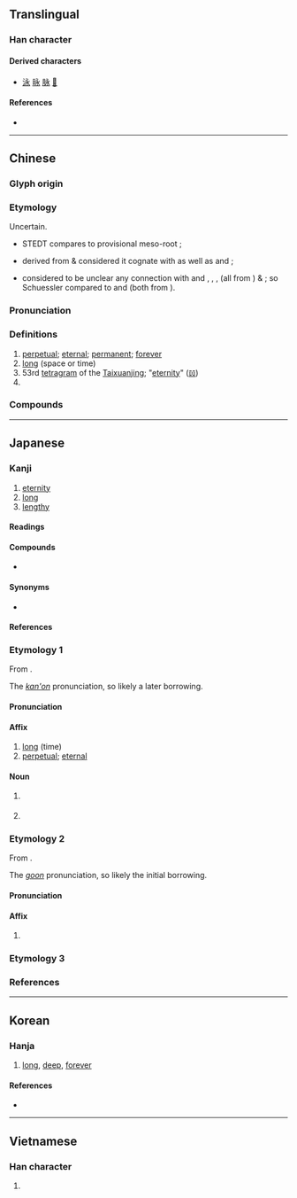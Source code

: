 {{also|氷}}
{{character info}}
==Translingual==
{{stroke order|type=animate}}
{{commonsrad|85|1}}

===Han character===
{{stroke order|strokes=5}}
{{Han char|rn=85|rad=水|as=01|sn=5|four=30232|canj=INE|ids=⿱丶⿲㇇𠃌⿺乀丿}}

====Derived characters====
* [[泳]] [[昹]] [[脉]] [[𠰦]]

====References====
* {{Han ref|kx=0603.040|dkj=17088|dj=0996.040|hdz=31546.030|uh=6C38|ud=27704|bh=A5C3|bd=42435}}

----

==Chinese==
{{zh-forms}}

===Glyph origin===
{{Han etym}}

===Etymology===
Uncertain.
* STEDT compares {{och-l|永}} to provisional {{cog|tbq-lob-pro|-}} meso-root {{m|tbq-lob-pro|*ʔ-m(y)aŋ¹/³}};
* {{zh-ref|Bodman (1980)}} derived {{och-l|永}} from {{inh|zh|sit-pro|*wrjaŋ}} & considered it cognate with {{cog|lep|hryăn}} as well as {{cog|bo|རྒྱོང་བ||to extend; to stretch}} and {{m|bo|རྒྱང་མ||distance}};
* {{zh-ref|Schuessler (2007)}} considered to be unclear any connection with {{och-l|泂}} and {{cog|bo|རིང||to be tall, long}}, {{cog|tdg|rehng pā||to be long}}, {{cog|my|ရှည်||to be long}}, (all from {{cog|sit-pro|*s-r(i/u)ŋ||to be long, to elongate}}) & {{cog|tbq-lol-pro|*s/m-riŋ||long (adv.)}}; so Schuessler compared {{och-l|永}} to {{cog|km|វែង||long}} and {{cog|km|បង្វែង||to prolong, divert, mislead, deceive}} (both from {{cog|mkh-pro|*waiŋ||long}}).

===Pronunciation===
{{zh-pron
|m=yǒng
|m-s=yun3
|dg=
|c=wing5
|c-t=
|g=
|h=pfs=yún;gd=yun3
|j=
|mb=ě̤ng
|md=īng
|mn=éng
|mn-t=iong2
|w=2ion
|x=
|mc=y
|oc=y
|cat=a,pn
}}

===Definitions===
{{zh-hanzi}}

# [[perpetual]]; [[eternal]]; [[permanent]]; [[forever]]
# [[long]] (space or time)
# 53rd [[tetragram]] of the [[Taixuanjing]]; "[[eternity]]" ([[𝌺]])
# {{surname|zh}}

===Compounds===
{{zh-der|永活|永和|永續|永生|永遠|永久|永存|永恆|永垂不朽|永世|永別|一勞永逸|天人永隔|永嘉|永康|永嘉之亂|永年|永夜|永安宮|永逸|永劫|永結同心|永濟渠|永樂錢|永誌不忘|永錫不匱|永樂|永晝|永久齒|永業田|永日|永命|永矢弗諼|永久磁鐵|永州八記|永生難忘|永世無窮|永續經營|永續林|永眠|永浴愛河|永佃權|永生花|永樂宮|永慕|更長漏永|永珍|永逝|永樂窯|永永無窮|永定河|教澤永懷|永無止境|永別酒|清新雋永|永生永世|永不錄用|永字八法|永訣|永樂大典|永明體|永巷|永夕|永保無虞|永存不朽|智永|永不磨滅|暫勞永逸|永傳不朽|雋永|繞梁韻永|青春永駐|霽範永存|萱堂日永|永安|永漋|永昌|永立|永豐|永興莊|永靖|永隆|永吉|永無寧日|永春}}

----

==Japanese==

===Kanji===
{{ja-kanji|grade=5|rs=水01}}

# [[eternity]]
# [[long]]
# [[lengthy]]

====Readings====
{{ja-readings
|goon=よう<やう<ゐやう
|kanon=えい<えい<ゑい
|kun=なが-い, とこしえ-
|nanori=え, と, のり, ひさ, ひさし, のえ
}}

====Compounds====
{{der-top|Compounds}}
* {{ja-r|永字|えいじ|the character {{m|ja|永|tr=ei||eternity}}}}
{{der-bottom}}

====Synonyms====
* {{ja-l|久}}

====References====
{{ja-kref
|ku=1742
|shift=8969
|jis=314A
|euc=B1CA
|skip=2-1-4
|freq=846
|nelson=130
|newnelson=3031
|halpern=1937
|kld=1230
|heisig=132
|tuttle=3a1.1
}}

===Etymology 1===
{{ja-kanjitab|えい|yomi=kanon}}
From {{der|ja|ltc|sort=えい|-}} {{ltc-l|永}}.

The ''[[漢音#Japanese|kan'on]]'' pronunciation, so likely a later borrowing.

====Pronunciation====
{{ja-pron|えい|acc=1|acc_ref=DJR|y=kanon}}

====Affix====
{{ja-pos|affix|えい}}

# [[long]] (time)
# [[perpetual]]; [[eternal]]

====Noun====
{{ja-noun|えい}}

# {{lb|ja|historical}} {{abbreviation of|ja|永楽銭|tr=eirakusen}}
# {{lb|ja|historical}} {{rfdef|ja}}

===Etymology 2===
{{ja-kanjitab|よう|yomi=goon}}
From {{der|ja|ltc|sort=よう|-}} {{ltc-l|永}}.

The ''[[呉音#Japanese|goon]]'' pronunciation, so likely the initial borrowing.

====Pronunciation====
{{ja-pron|よう|y=goon}}

====Affix====
{{ja-pos|affix|よう|hhira=やう}}

# {{lb|ja|rare}} {{syn of|ja|永|tr=ei|t=long (time), eternal}}

===Etymology 3===
{{ja-kanjitab|なが|yomi=k}}
{{ja-see|なが}}
===References===
<references/>

----

==Korean==

===Hanja===
{{ko-hanja|hangeul=영|eumhun=|rv=yeong|mr=yŏng|y=yeng}}

# [[long]], [[deep]], [[forever]]

====References====
* {{Hanja ref|nav=10626}}

----

==Vietnamese==

===Han character===
{{vi-readings|rs=水01
|hanviet=vĩnh
|phienthiet=
|nom=vắng, vẳng, vánh, vảnh, vênh, vểnh, viếng, vĩnh}}

# {{rfdef|vi|sort=水01}}
